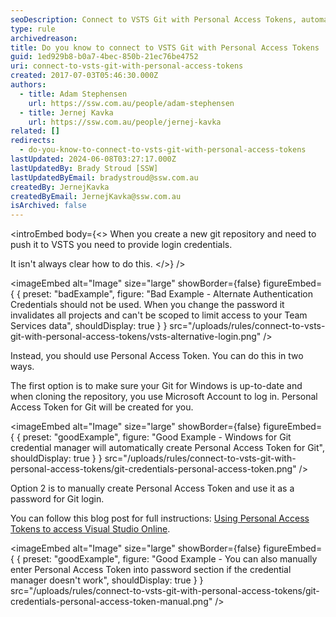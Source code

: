 ```yaml
---
seoDescription: Connect to VSTS Git with Personal Access Tokens, automate your workflow and secure access to Visual Studio Online projects.
type: rule
archivedreason:
title: Do you know to connect to VSTS Git with Personal Access Tokens
guid: 1ed929b8-b0a7-4bec-850b-21ec76be4752
uri: connect-to-vsts-git-with-personal-access-tokens
created: 2017-07-03T05:46:30.000Z
authors:
  - title: Adam Stephensen
    url: https://ssw.com.au/people/adam-stephensen
  - title: Jernej Kavka
    url: https://ssw.com.au/people/jernej-kavka
related: []
redirects:
  - do-you-know-to-connect-to-vsts-git-with-personal-access-tokens
lastUpdated: 2024-06-08T03:27:17.000Z
lastUpdatedBy: Brady Stroud [SSW]
lastUpdatedByEmail: bradystroud@ssw.com.au
createdBy: JernejKavka
createdByEmail: JernejKavka@ssw.com.au
isArchived: false
---
```


<introEmbed
  body={<>
When you create a new git repository and need to push it to VSTS you need to provide login credentials.

It isn't always clear how to do this.
  </>}
/>

<imageEmbed
  alt="Image"
  size="large"
  showBorder={false}
  figureEmbed={ {
    preset: "badExample",
    figure: "Bad Example - Alternate  Authentication Credentials should not be used. When you change the password it invalidates all projects and can't be scoped to limit access to your Team Services data",
    shouldDisplay: true
  } }
  src="/uploads/rules/connect-to-vsts-git-with-personal-access-tokens/vsts-alternative-login.png"
/>


Instead, you should use Personal Access Token. You can do this in two ways.

The first option is to make sure your Git for Windows is up-to-date and when cloning the repository, you use Microsoft Account to log in. Personal Access Token for Git will be created for you.

<imageEmbed
  alt="Image"
  size="large"
  showBorder={false}
  figureEmbed={ {
    preset: "goodExample",
    figure: "Good Example - Windows for Git credential manager will automatically create Personal Access Token for Git",
    shouldDisplay: true
  } }
  src="/uploads/rules/connect-to-vsts-git-with-personal-access-tokens/git-credentials-personal-access-token.png"
/>


Option 2 is to manually create Personal Access Token and use it as a password for Git login.

You can follow this blog post for full instructions: [Using Personal Access Tokens to access Visual Studio Online](https://roadtoalm.com/2015/07/22/using-personal-access-tokens-to-access-visual-studio-online/).

<imageEmbed
  alt="Image"
  size="large"
  showBorder={false}
  figureEmbed={ {
    preset: "goodExample",
    figure: "Good Example - You can also manually enter Personal Access Token into password section if the credential manager doesn't work",
    shouldDisplay: true
  } }
  src="/uploads/rules/connect-to-vsts-git-with-personal-access-tokens/git-credentials-personal-access-token-manual.png"
/>
